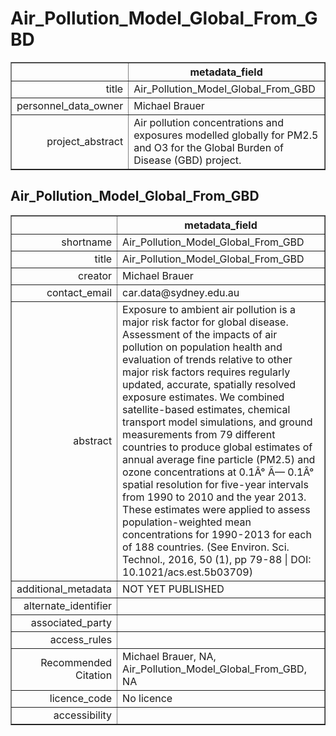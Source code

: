 Air_Pollution_Model_Global_From_GBD
===
<!-- html table generated in R 3.6.0 by xtable 1.8-4 package -->
<!-- Fri May 22 19:13:58 2020 -->
<table border=1>
<tr> <th>  </th> <th> metadata_field </th>  </tr>
  <tr> <td align="right"> title </td> <td> Air_Pollution_Model_Global_From_GBD </td> </tr>
  <tr> <td align="right"> personnel_data_owner </td> <td> Michael Brauer </td> </tr>
  <tr> <td align="right"> project_abstract </td> <td> Air pollution concentrations and exposures modelled globally for PM2.5 and O3 for the Global Burden of Disease (GBD) project. </td> </tr>
   </table>



Air_Pollution_Model_Global_From_GBD
---
<!-- html table generated in R 3.6.0 by xtable 1.8-4 package -->
<!-- Fri May 22 19:13:58 2020 -->
<table border=1>
<tr> <th>  </th> <th> metadata_field </th>  </tr>
  <tr> <td align="right"> shortname </td> <td> Air_Pollution_Model_Global_From_GBD </td> </tr>
  <tr> <td align="right"> title </td> <td> Air_Pollution_Model_Global_From_GBD </td> </tr>
  <tr> <td align="right"> creator </td> <td> Michael Brauer </td> </tr>
  <tr> <td align="right"> contact_email </td> <td> car.data@sydney.edu.au </td> </tr>
  <tr> <td align="right"> abstract </td> <td> Exposure to ambient air pollution is a major risk factor for global disease. Assessment of the impacts of air pollution on population health and evaluation of trends relative to other major risk factors requires regularly updated, accurate, spatially resolved exposure estimates. We combined satellite-based estimates, chemical transport model simulations, and ground measurements from 79 different countries to produce global estimates of annual average fine particle (PM2.5) and ozone concentrations at 0.1Â° Ã— 0.1Â° spatial resolution for five-year intervals from 1990 to 2010 and the year 2013. These estimates were applied to assess population-weighted mean concentrations for 1990-2013 for each of 188 countries. (See Environ. Sci. Technol., 2016, 50 (1), pp 79-88 | DOI: 10.1021/acs.est.5b03709) </td> </tr>
  <tr> <td align="right"> additional_metadata </td> <td> NOT YET PUBLISHED </td> </tr>
  <tr> <td align="right"> alternate_identifier </td> <td>  </td> </tr>
  <tr> <td align="right"> associated_party </td> <td>  </td> </tr>
  <tr> <td align="right"> access_rules </td> <td>  </td> </tr>
  <tr> <td align="right"> Recommended Citation </td> <td> Michael Brauer, NA, Air_Pollution_Model_Global_From_GBD, NA </td> </tr>
  <tr> <td align="right"> licence_code </td> <td> No licence </td> </tr>
  <tr> <td align="right"> accessibility </td> <td>  </td> </tr>
   </table>


